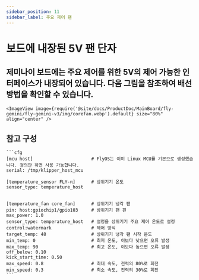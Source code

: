```yaml
---
sidebar_position: 11
sidebar_label: 주요 제어 팬
---
```


# 보드에 내장된 5V 팬 단자

## 제미나이 보드에는 주요 제어를 위한 5V의 제어 가능한 인터페이스가 내장되어 있습니다. 다음 그림을 참조하여 배선 방법을 확인할 수 있습니다.

    <ImageView image={require('@site/docs/ProductDoc/MainBoard/fly-gemini/fly-gemini-v3/img/corefan.webp').default} size="80%" align="center" />

## 참고 구성

    ```cfg
    [mcu host]                      # FlyOS는 이미 Linux MCU를 기본으로 생성했습니다. 정의만 하면 사용 가능합니다.
    serial: /tmp/klipper_host_mcu 

    [temperature_sensor FLY-π]      # 상위기기 온도
    sensor_type: temperature_host


    [temperature_fan core_fan]      # 상위기기 냉각 팬
    pin: host:gpiochip1/gpio103     # 상위기기 팬 핀
    max_power: 1.0
    sensor_type: temperature_host   # 설정을 상위기기 주요 제어 온도로 설정
    control:watermark               # 제어 방식
    target_temp: 48                 # 상위기기 냉각 팬 시작 온도
    min_temp: 0                     # 최저 온도, 이보다 낮으면 오류 발생
    max_temp: 90                    # 최고 온도, 이보다 높으면 오류 발생
    off_below: 0.10
    kick_start_time: 0.50
    max_speed: 0.8                  # 최대 속도, 전력의 80%로 회전
    min_speed: 0.3                  # 최소 속도, 전력의 30%로 회전
    ```
